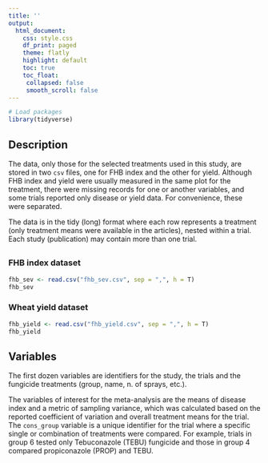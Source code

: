 ```yaml
---
title: ''
output:
  html_document:
    css: style.css
    df_print: paged
    theme: flatly
    highlight: default
    toc: true
    toc_float: 
     collapsed: false
     smooth_scroll: false
---
```



```r

# Load packages 
library(tidyverse)
```


## Description

The data, only those for the selected treatments used in this study, are stored in two `csv` files, one for FHB index and the other for yield.  Although FHB index and yield were usually measured in the same plot for the treatment, there were missing records for one or another variables, and some trials reported only disease or yield data. For convenience, these were separated. 

The data is in the tidy (long) format where each row represents a treatment (only treatment means were available in the articles), nested within a trial. Each study (publication) may contain more than one trial. 

## {.tabset}
### FHB index dataset 

```r
fhb_sev <- read.csv("fhb_sev.csv", sep = ",", h = T)
fhb_sev
```

### Wheat yield dataset

```r
fhb_yield <- read.csv("fhb_yield.csv", sep = ",", h = T)
fhb_yield
```

## Variables
The first dozen variables are identifiers for the study, the trials and the fungicide treatments (group, name, n. of sprays, etc.). 

The variables of interest for the meta-analysis are the means of disease index and a metric of sampling variance, which was calculated based on the reported coefficient of variation and overall treatment means for the trial. 
The `cons_group` variable is a unique identifier for the trial where a specific single or combination of treatments were compared. For example, trials in group 6 tested only Tebuconazole (TEBU) fungicide and those in group 4 compared propiconazole (PROP) and TEBU.





